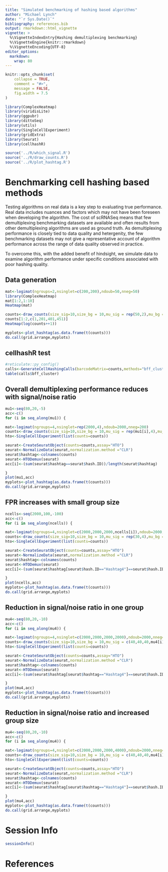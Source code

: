 ```yaml
---
title: "Simulated benchmarking of hashing based algorithms"
author: "Michael Lynch"
date: "`r Sys.Date()`"
bibliography: references.bib
output: rmarkdown::html_vignette
vignette: >
  %\VignetteIndexEntry{Hashing demultiplexing benchmarking}
  %\VignetteEngine{knitr::rmarkdown}
  %\VignetteEncoding{UTF-8}
editor_options: 
  markdown: 
    wrap: 80
---
```


```r
knitr::opts_chunk$set(
    collapse = TRUE,
    comment = "#>",
    message = FALSE,
    fig.width = 7.5
)
```

```r
library(ComplexHeatmap)
library(viridisLite)
library(ggpubr)
library(dittoSeq)
library(utils)
library(SingleCellExperiment)
library(gridExtra)
library(Seurat)
library(cellhashR)
```



````r

source('../R/which_signal.R')
source('../R/draw_counts.R')
source('../R/plot_hashtag.R')
````

# Benchmarking cell hashing based methods

Testing algorithms on real data is a key step to evaluating true performance.
Real data includes nuances and factors which may not have been foreseen when developing the algorithm.
The cost of scRNASeq means that few demultiplexing benchmarking datasets are available and often results from other demultiplexing algorithms are used as ground truth.
As demultiplexing performance is closely tied to data quality and hetergenity, the few benchmarking datasets may not give a representative account of algorithm performance across the range of data quality observed in practice.

To overcome this, with the added benefit of hindsight, we simulate data to examine algorithm performance under specific conditions associated with poor hashing quality.

## Data generation

````r

mat<-logimat(ngroups=2,nsinglet=c(200,200),ndoub=50,nneg=50)
library(ComplexHeatmap)
mat[1:2,1:10]
Heatmap(mat)

counts<-draw_counts(size_sig=10,size_bg = 10,mu_sig = rep(50,2),mu_bg = rep(5,2),mat=mat,seed=1)
counts[1:2,c(1,201,401,451)]
Heatmap(log(counts++1))

myplots<-plot_hashtag(as.data.frame(t(counts)))
do.call(grid.arrange,myplots)
````

## cellhashR test

````r
#reticulate::py_config()
calls<-GenerateCellHashingCalls(barcodeMatrix=counts,methods="bff_cluster")
table(calls$bff_cluster)
````


## Overall demultiplexing performance reduces with signal/noise ratio

````r
mu1<-seq(80,20,-5)
acc<-c()
for (i in seq_along(mu1)) {

mat<-logimat(ngroups=4,nsinglet=rep(2000,4),ndoub=2000,nneg=200)
counts<-draw_counts(size_sig=10,size_bg = 10,mu_sig = rep(mu1[i],4),mu_bg = rep(5,4),mat=mat,seed=1)
hto<-SingleCellExperiment(list(counts=counts))

seurat<-CreateSeuratObject(counts=counts,assay="HTO")
seurat<-NormalizeData(seurat,normalization.method ="CLR")
seurat$hashtag<-colnames(counts)
seurat<-HTODemux(seurat)
acc[i]<-(sum(seurat$hashtag==seurat$hash.ID))/length(seurat$hashtag)

}
plot(mu1,acc)
myplots<-plot_hashtag(as.data.frame(t(counts)))
do.call(grid.arrange,myplots)
````

## FPR increases with small group size

````r
ncells<-seq(2000,100,-100)
acc<-c()
for (i in seq_along(ncells)) {

mat<-logimat(ngroups=4,nsinglet=c(2000,2000,2000,ncells[i]),ndoub=2000,nneg=200)
counts<-draw_counts(size_sig=10,size_bg = 10,mu_sig = rep(30,4),mu_bg = rep(5,4),mat=mat,seed=1)
hto<-SingleCellExperiment(list(counts=counts))

seurat<-CreateSeuratObject(counts=counts,assay="HTO")
seurat<-NormalizeData(seurat,normalization.method ="CLR")
seurat$hashtag<-colnames(counts)
seurat<-HTODemux(seurat)
acc[i]<-(sum(seurat$hashtag[seurat$hash.ID=="Hashtag4"]==seurat$hash.ID[seurat$hash.ID=="Hashtag4"]))/length(seurat$hashtag[seurat$hash.ID=="Hashtag4"])

}
plot(ncells,acc)
myplots<-plot_hashtag(as.data.frame(t(counts)))
do.call(grid.arrange,myplots)
````

## Reduction in signal/noise ratio in one group

````r
mu4<-seq(80,20,-10)
acc<-c()
for (i in seq_along(mu4)) {

mat<-logimat(ngroups=4,nsinglet=c(2000,2000,2000,2000),ndoub=2000,nneg=200)
counts<-draw_counts(size_sig=10,size_bg = 10,mu_sig = c(40,40,40,mu4[i]),mu_bg = rep(5,4),mat=mat,seed=1)
hto<-SingleCellExperiment(list(counts=counts))

seurat<-CreateSeuratObject(counts=counts,assay="HTO")
seurat<-NormalizeData(seurat,normalization.method ="CLR")
seurat$hashtag<-colnames(counts)
seurat<-HTODemux(seurat)
acc[i]<-(sum(seurat$hashtag[seurat$hashtag=="Hashtag4"]==seurat$hash.ID[seurat$hashtag=="Hashtag4"]))/length(seurat$hashtag[seurat$hashtag=="Hashtag4"])

}
plot(mu4,acc)
myplots<-plot_hashtag(as.data.frame(t(counts)))
do.call(grid.arrange,myplots)
````

## Reduction in signal/noise ratio and increased group size

````r
mu4<-seq(80,20,-10)
acc<-c()
for (i in seq_along(mu4)) {

mat<-logimat(ngroups=4,nsinglet=c(2000,2000,2000,4000),ndoub=2000,nneg=200)
counts<-draw_counts(size_sig=10,size_bg = 10,mu_sig = c(40,40,40,mu4[i]),mu_bg = rep(5,4),mat=mat,seed=1)
hto<-SingleCellExperiment(list(counts=counts))

seurat<-CreateSeuratObject(counts=counts,assay="HTO")
seurat<-NormalizeData(seurat,normalization.method ="CLR")
seurat$hashtag<-colnames(counts)
seurat<-HTODemux(seurat)
acc[i]<-(sum(seurat$hashtag[seurat$hashtag=="Hashtag4"]==seurat$hash.ID[seurat$hashtag=="Hashtag4"]))/length(seurat$hashtag[seurat$hashtag=="Hashtag4"])

}
plot(mu4,acc)
myplots<-plot_hashtag(as.data.frame(t(counts)))
do.call(grid.arrange,myplots)
````

# Session Info

```r
sessionInfo()
```

# References
